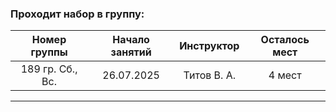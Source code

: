 ### Проходит набор в группу:

|   Номер группы   | Начало занятий | Инструктор  | Осталось мест |
| :--------------: | :------------: | :---------: | :-----------: |
| 189 гр. Сб., Вс. |   26.07.2025   | Титов В. А. |    4 мест     |

---
